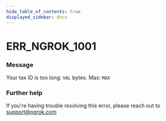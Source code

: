 ```yaml
---
hide_table_of_contents: true
displayed_sidebar: docs
---
```



# ERR_NGROK_1001

### Message

Your tax ID is too long: `VAL` bytes. Max: `MAX`

<ErrorDetails error="err_ngrok_1001" />

### Further help

If you're having trouble resolving this error, please reach out to [support@ngrok.com](mailto:support@ngrok.com?subject=Help%20with%20ERR_NGROK_1001)

